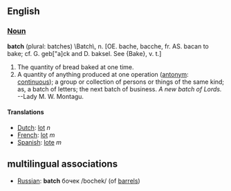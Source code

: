 ==English==
=== [[Noun]] ===
'''batch''' (plural: batches)
<nowiki>\Batch\,</nowiki> n. [OE. bache, bacche, fr. AS. bacan to bake; cf.
G. geb["a]ck and D. baksel. See {Bake}, v. t.]
#The quantity of bread baked at one time.
#A quantity of anything produced at one operation ([[antonym]]: [[continuous]]); a group or collection of persons or things of the same kind; as, a batch of letters; the next batch of business. ''A new batch of Lords.'' --Lady M. W. Montagu.
====Translations====
*[[Dutch]]: [[lot]] ''n''
*[[French]]: [[lot]] ''m''
*[[Spanish]]: [[lote]] ''m''

==multilingual associations==
*[[Russian]]: '''batch''' бочек /bochek/ (of [[barrel]]s)